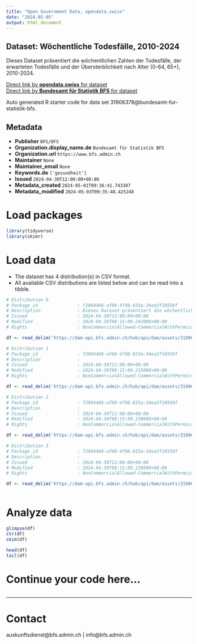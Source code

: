 ```yaml
---
title: "Open Government Data, opendata.swiss"
date: "2024-05-05"
output: html_document
---
```


## Dataset: Wöchentliche Todesfälle, 2010-2024

Dieses Dataset präsentiert die wöchentlichen Zahlen der Todesfälle, der erwarteten Todesfälle und der Übersterblichkeit nach Alter (0-64, 65+), 2010-2024.

[Direct link by **opendata.swiss** for dataset](https://opendata.swiss/de/dataset/wochentliche-todesfalle-2010-20241)<br>
[Direct link by **Bundesamt für Statistik BFS** for dataset](https://www.bfs.admin.ch/asset/de/ts-d-14.03.04.03-wr)

Auto generated R starter code for data set 31906378@bundesamt-fur-statistik-bfs.

## Metadata

- **Publisher** `BFS/OFS`
- **Organization.display_name.de** `Bundesamt für Statistik BFS`
- **Organization.url** `https://www.bfs.admin.ch`
- **Maintainer** `None`
- **Maintainer_email** `None`
- **Keywords.de** `['gesundheit']`
- **Issued** `2024-04-30T12:00:00+00:00`
- **Metadata_created** `2024-05-01T09:36:41.743307`
- **Metadata_modified** `2024-05-03T09:35:48.425248`


# Load packages

```r

library(tidyverse)
library(skimr)

```

# Load data

-   The dataset has 4 distribution(s) in CSV format.
-   All available CSV distributions are listed below and can be read into a tibble.

```r

# Distribution 0
# Package_id               : f2094466-af08-4f9b-833a-34ea3f10550f
# Description              : Dieses Dataset präsentiert die wöchentlichen Zahlen der Todesfälle, der erwarteten Todesfälle und der Übersterblichkeit nach Alter (0-64, 65+), 2010-2024.
# Issued                   : 2024-04-30T12:00:00+00:00
# Modified                 : 2024-04-30T08:15:09.242000+00:00
# Rights                   : NonCommercialAllowed-CommercialWithPermission-ReferenceRequired

df <- read_delim('https://dam-api.bfs.admin.ch/hub/api/dam/assets/31906398/master')

# Distribution 1
# Package_id               : f2094466-af08-4f9b-833a-34ea3f10550f
# Description              : 
# Issued                   : 2024-04-30T12:00:00+00:00
# Modified                 : 2024-04-30T08:15:09.215000+00:00
# Rights                   : NonCommercialAllowed-CommercialWithPermission-ReferenceRequired

df <- read_delim('https://dam-api.bfs.admin.ch/hub/api/dam/assets/31906404/master')

# Distribution 2
# Package_id               : f2094466-af08-4f9b-833a-34ea3f10550f
# Description              : 
# Issued                   : 2024-04-30T12:00:00+00:00
# Modified                 : 2024-04-30T08:15:09.230000+00:00
# Rights                   : NonCommercialAllowed-CommercialWithPermission-ReferenceRequired

df <- read_delim('https://dam-api.bfs.admin.ch/hub/api/dam/assets/31906408/master')

# Distribution 3
# Package_id               : f2094466-af08-4f9b-833a-34ea3f10550f
# Description              : 
# Issued                   : 2024-04-30T12:00:00+00:00
# Modified                 : 2024-04-30T08:15:09.220000+00:00
# Rights                   : NonCommercialAllowed-CommercialWithPermission-ReferenceRequired

df <- read_delim('https://dam-api.bfs.admin.ch/hub/api/dam/assets/31906393/master')



```

# Analyze data

```r

glimpse(df)
str(df)
skim(df)

head(df)
tail(df)

```

# Continue your code here...

```r

```

------------------------------------------------------------------------

# Contact

auskunftsdienst@bfs.admin.ch | info@bfs.admin.ch
